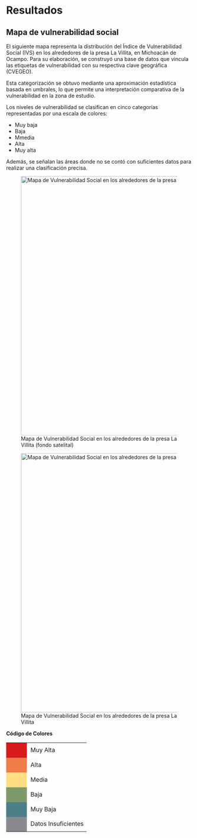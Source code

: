 # Resultados

## Mapa de vulnerabilidad social

El siguiente mapa representa la distribución del Índice de Vulnerabilidad Social (IVS) en los alrededores de la presa La Villita, en Michoacán de Ocampo. Para su elaboración, se construyó una base de datos que vincula las etiquetas de vulnerabilidad con su respectiva clave geográfica (CVEGEO).

Esta categorización se obtuvo mediante una aproximación estadística basada en umbrales, lo que permite una interpretación comparativa de la vulnerabilidad en la zona de estudio.

Los niveles de vulnerabilidad se clasifican en cinco categorías representadas por una escala de colores: 

* Muy baja
* Baja
* Mmedia
* Alta
* Muy alta 
  
Además, se señalan las áreas donde no se contó con suficientes datos para realizar una clasificación precisa.

![Mapa de Vulnerabilidad Social en los alrededores de la presa La Villita (fondo satelital)](images/MapaMichoacanIVS.png){width=700}

![Mapa de Vulnerabilidad Social en los alrededores de la presa La Villita](images/MapaMichoacanIVS2.png){width=700}


**Código de Colores**

<table>
<tr>
    <td style="width: 40px; height: 40px; background-color: #d7191c;"></td>
    <td style="padding-left: 10px;">Muy Alta</td>
  </tr>

 
  <tr>
    <td style="width: 40px; height: 40px; background-color: #f07c4a;"></td>
    <td style="padding-left: 10px;">Alta</td>
  </tr>

  <tr>
    <td style="width: 40px; height: 40px; background-color: #ffdd80;"></td>
    <td style="padding-left: 10px;">Media</td>
  </tr>

  <tr>
    <td style="width: 40px; height: 40px; background-color: #7d9a6a;"></td>
    <td style="padding-left: 10px;">Baja</td>
  </tr>

  <tr>
    <td style="width: 40px; height: 40px; background-color: #4d7f89;"></td>
    <td style="padding-left: 10px;">Muy Baja</td>
  </tr>

<tr>
    <td style="width: 40px; height: 40px; background-color: #8a8a8e;"></td>
    <td style="padding-left: 10px;">Datos Insuficientes</td>
  </tr>

</table>
